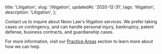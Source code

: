   title: 'Litigation',
  slug: '/litigation',
  updatedAt: '2020-12-31',
  tags: 'litigation',
  description: 'Litigation',
};

Contact us to inquire about Neon Law's litigation services. We prefer taking
cases on contingency, and can handle personal injury, bankruptcy, patent
defense, business contracts, and guardianship cases.

For more information, visit our [Practice Areas](/practice-areas) section to
learn more about how we can help.
